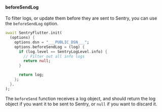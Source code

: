 #### beforeSendLog

To filter logs, or update them before they are sent to Sentry, you can use the `beforeSendLog` option.

```dart
await SentryFlutter.init(
  (options) {
    options.dsn = "___PUBLIC_DSN___";
    options.beforeSendLog = (log) {
      if (log.level == SentryLogLevel.info) {
        // Filter out all info logs
        return null;
      }

      return log;
    };
  },
);
```

The `beforeSend` function receives a log object, and should return the log object if you want it to be sent to Sentry, or `null` if you want to discard it.
